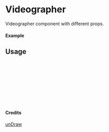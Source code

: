 
<Meta of={Videographer} title="unDraw/Videographer" />

# Videographer

Videographer component with different props.

#### Example

<Canvas of={Videographer.Primary} />

## Usage

```ts
import { Videographer } from "yadl-ui";

const Example = () => {
  return (
      <Videographer />
  );
};

export default Example;
```

#### Credits
[unDraw](https://undraw.co/illustrations)
